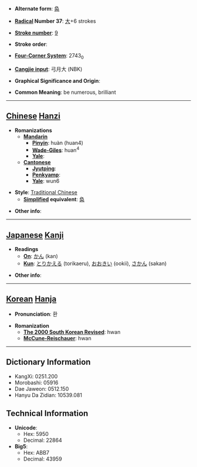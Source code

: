 * '''Alternate form''': [[奂]]

* '''[[Wiktionary:Chinese radical index| Radical]] Number 37''': [[Wiktionary:Chinese radical index 大|大]]+6 strokes

* '''[[Wiktionary:Chinese total strokes index|Stroke number]]''': [[Wiktionary:Chinese total strokes index 9|9]]

* '''Stroke order''': 

* '''[[Wiktionary:Chinese four corner index|Four-Corner System]]''': 2743<sub>0</sub>

* '''[[Wiktionary:Chinese Cangjie index|Cangjie input]]''': 弓月大 (NBK)

* '''Graphical Significance and Origin''': 

* '''Common Meaning''': be numerous, brilliant

----

== [[Chinese]] [[Hanzi]] ==

* '''Romanizations'''
** '''[[Mandarin]]'''
*** '''[[Pinyin]]''': huàn (huan4)
*** '''[[Wade-Giles]]''': huan<sup>4</sup>
*** '''[[Yale]]''': 
** '''[[Cantonese]]'''
*** '''[[Jyutping]]''':
*** '''[[Penkyamp]]''': 
*** '''[[Yale]]''': wun6

* '''Style''': [[Traditional Chinese]] 
** '''[[Simplified Chinese|Simplified]] equivalent''': [[奂]]

* '''Other info''': 

----

== [[Japanese]] [[Kanji]] ==

* '''Readings'''
** '''[[On]]''': [[かん]] (kan)
** '''[[Kun]]''': [[とりかえる]] (torikaeru), [[おおきい]] (ookii), [[さかん]] (sakan)

* '''Other info''':  

----

== [[Korean]] [[Hanja]] ==

* '''Pronunciation''': 환

* '''Romanization'''
** '''[[The 2000 South Korean Revised Romanization|The 2000 South Korean Revised]]''': hwan
** '''[[McCune-Reischauer]]''': hwan

----

== Dictionary Information ==

* KangXi: 0251.200
* Morobashi: 05916
* Dae Jaweon: 0512.150
* Hanyu Da Zidian: 10539.081

== Technical Information ==

* '''Unicode''':
** Hex: 5950
** Decimal: 22864
* '''Big5''':
** Hex: ABB7
** Decimal: 43959